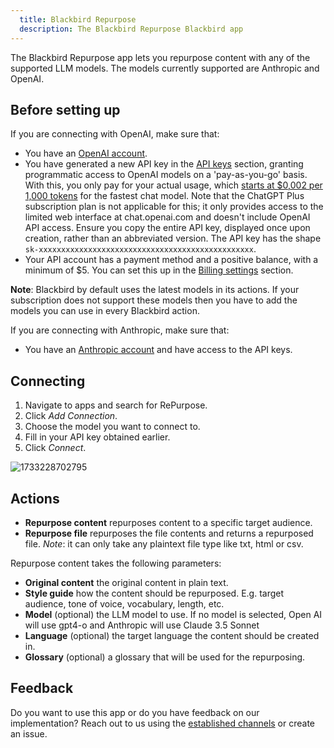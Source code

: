 ```yaml
---
  title: Blackbird Repurpose
  description: The Blackbird Repurpose Blackbird app
---
```


<LinkCard title="View on Github" target="_blank" href="https://github.com/bb-io/RePurpose" icon="github" />

The Blackbird Repurpose app lets you repurpose content with any of the supported LLM models. The models currently supported are Anthropic and OpenAI.

## Before setting up

If you are connecting with OpenAI, make sure that:

- You have an [OpenAI account](https://platform.openai.com/signup).
- You have generated a new API key in the [API keys](https://platform.openai.com/account/api-keys) section, granting programmatic access to OpenAI models on a 'pay-as-you-go' basis. With this, you only pay for your actual usage, which [starts at $0,002 per 1,000 tokens](https://openai.com/pricing) for the fastest chat model. Note that the ChatGPT Plus subscription plan is not applicable for this; it only provides access to the limited web interface at chat.openai.com and doesn't include OpenAI API access. Ensure you copy the entire API key, displayed once upon creation, rather than an abbreviated version. The API key has the shape `sk-xxxxxxxxxxxxxxxxxxxxxxxxxxxxxxxxxxxxxxxxxxxxxxxx`.
- Your API account has a payment method and a positive balance, with a minimum of $5. You can set this up in the [Billing settings](https://platform.openai.com/account/billing/overview) section.

**Note**: Blackbird by default uses the latest models in its actions. If your subscription does not support these models then you have to add the models you can use in every Blackbird action.

If you are connecting with Anthropic, make sure that:

- You have an [Anthropic account](https://console.anthropic.com) and have access to the API keys.

## Connecting

1. Navigate to apps and search for RePurpose.
2. Click _Add Connection_.
3. Choose the model you want to connect to.
4. Fill in your API key obtained earlier.
5. Click _Connect_.

![1733228702795](https://raw.githubusercontent.com/bb-io/RePurpose/main/image/README/1733228702795.png)

## Actions

- **Repurpose content** repurposes content to a specific target audience.
- **Repurpose file** repurposes the file contents and returns a repurposed file. *Note*: it can only take any plaintext file type like txt, html or csv.

Repurpose content takes the following parameters:
- **Original content** the original content in plain text.
- **Style guide** how the content should be repurposed. E.g. target audience, tone of voice, vocabulary, length, etc.
- **Model** (optional) the LLM model to use. If no model is selected, Open AI will use gpt4-o and Anthropic will use Claude 3.5 Sonnet
- **Language** (optional) the target language the content should be created in.
- **Glossary** (optional) a glossary that will be used for the repurposing.

## Feedback

Do you want to use this app or do you have feedback on our implementation? Reach out to us using the [established channels](https://www.blackbird.io/) or create an issue.

